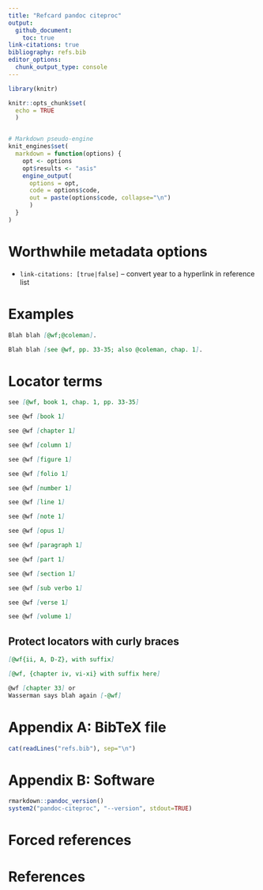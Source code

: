 ```yaml
---
title: "Refcard pandoc citeproc"
output: 
  github_document:
    toc: true
link-citations: true
bibliography: refs.bib
editor_options: 
  chunk_output_type: console
---
```


```r
library(knitr)

knitr::opts_chunk$set(
  echo = TRUE
  )


# Markdown pseudo-engine
knit_engines$set(
  markdown = function(options) {
    opt <- options
    opt$results <- "asis"
    engine_output(
      options = opt, 
      code = options$code,
      out = paste(options$code, collapse="\n")
      )
  }
)
```

# Worthwhile metadata options

- `link-citations: [true|false]` -- convert year to a hyperlink in reference list


# Examples

```markdown
Blah blah [@wf;@coleman].
```


```markdown
Blah blah [see @wf, pp. 33-35; also @coleman, chap. 1].
```




# Locator terms

```markdown
see [@wf, book 1, chap. 1, pp. 33-35]
```

```markdown
see @wf [book 1]
```


```markdown
see @wf [chapter 1]
```

```markdown
see @wf [column 1]
```

```markdown
see @wf [figure 1]
```

```markdown
see @wf [folio 1]
```

```markdown
see @wf [number 1]
```

```markdown
see @wf [line 1]
```

```markdown
see @wf [note 1]
```

```markdown
see @wf [opus 1]
```

```markdown
see @wf [paragraph 1]
```

```markdown
see @wf [part 1]
```

```markdown
see @wf [section 1]
```

```markdown
see @wf [sub verbo 1]
```

```markdown
see @wf [verse 1]
```

```markdown
see @wf [volume 1]
```


## Protect locators with curly braces

```markdown
[@wf{ii, A, D-Z}, with suffix]
```

```markdown
[@wf, {chapter iv, vi-xi} with suffix here]
```


```markdown
@wf [chapter 33] or 
Wasserman says blah again [-@wf]
```

# Appendix A: BibTeX file {-}

```r
cat(readLines("refs.bib"), sep="\n")
```


# Appendix B: Software

```r
rmarkdown::pandoc_version()
system2("pandoc-citeproc", "--version", stdout=TRUE)
```



# Forced references 

::: {#refs}
:::


# References {-}